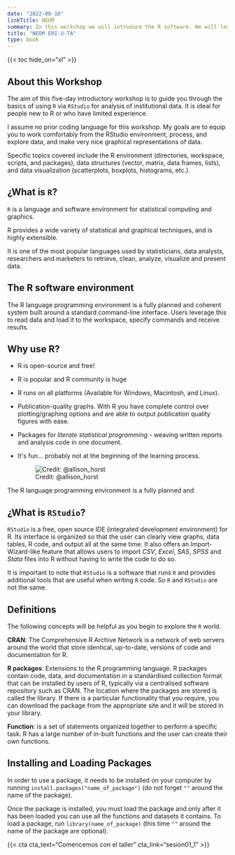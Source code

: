 ```yaml
---
date: "2022-08-10"
linkTitle: NEOM
summary: In this workshop we will introduce the R software. We will learn basic tools for data visualization and analysis. Finally, we will learn how to create automatic reports..
title: "NEOM ERI-U-TA"
type: book
---
```


{{< toc hide_on="xl" >}}

## About this Workshop

The aim of this five-day introductory workshop is to guide you through the basics of using `R` via `RStudio` for analysis of institutional data. It is ideal for people new to R or who have limited experience.

I assume no prior coding language for this workshop. My goals are to equip you to work comfortably from the RStudio environment, process, and explore data, and make very nice graphical representations of data.

Specific topics covered include the R environment (directories, workspace, scripts, and packages), data structures (vector, matrix, data frames, lists), and data visualization (scatterplots, boxplots, histograms, etc.).

## ¿What is `R`?

`R` is a language and software environment for statistical computing and graphics.

R provides a wide variety of statistical and graphical techniques, and is highly extensible.

It is one of the most popular languages used by statisticians, data analysts, researchers and marketers to retrieve, clean, analyze, visualize and present data.

## The R software environment

The R language programming environment is a fully planned and coherent system built around a standard command-line interface. Users leverage this to read data and load it to the workspace, specify commands and receive results.

## Why use R?

-   R is open-source and free!

-   R is popular and R community is huge

-   R runs on all platforms (Available for Windows, Macintosh, and Linux).

-   Publication-quality graphs. With R you have complete control over plotting/graphing options and are able to output publication quality figures with ease.

-   Packages for *literate statistical programming* - weaving written reports and analysis code in one document.

-   It\'s fun... probably not at the beginning of the learning process.

    ![Credit: \@allison_horst](r_rollercoaster.png)

The R language programming environment is a fully planned and

## ¿What is `RStudio`?

`RStudio` is a free, open source IDE (integrated development environment) for R. Its interface is organized so that the user can clearly view graphs, data tables, R code, and output all at the same time. It also offers an Import-Wizard-like feature that allows users to import *CSV*, *Excel*, *SAS*, *SPSS* and *Stata* files into R without having to write the code to do so.

It is important to note that `RStudio` is a software that runs `R` and provides additional tools that are useful when writing `R` code. So `R` and `RStudio` are not the same.

## Definitions

The following concepts will be helpful as you begin to explore the `R` world.

**CRAN**: The Comprehensive R Archive Network is a network of web servers around the world that store identical, up-to-date, versions of code and documentation for R.

**R packages**: Extensions to the R programming language. R packages contain code, data, and documentation in a standardised collection format that can be installed by users of R, typically via a centralised software repository such as CRAN. The location where the packages are stored is called the library. If there is a particular functionality that you require, you can download the package from the appropriate site and it will be stored in your library.

**Function**: is a set of statements organized together to perform a specific task. R has a large number of in-built functions and the user can create their own functions.

## Installing and Loading Packages

In order to use a package, it needs to be installed on your computer by running `install.packages("name_of_package")` (do not forget `""` around the name of the package).

Once the package is installed, you must load the package and only after it has been loaded you can use all the functions and datasets it contains. To load a package, run `library(name_of_package)` (this time `""` around the name of the package are optional).

{{< cta cta_text="Comencemos con el taller" cta_link="sesion01_1" >}}
